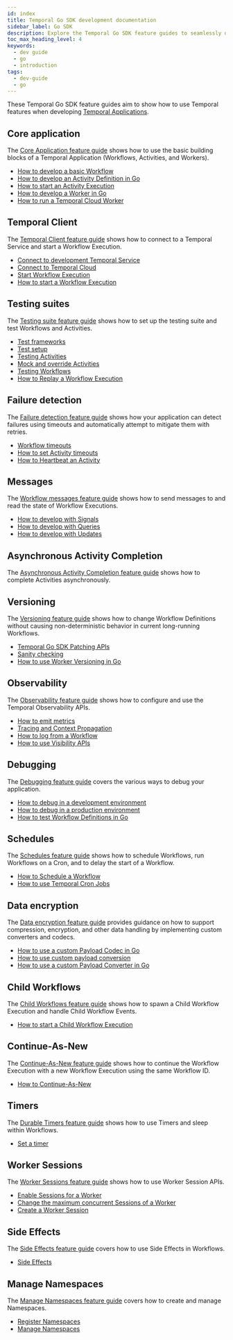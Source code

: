 ```yaml
---
id: index
title: Temporal Go SDK development documentation
sidebar_label: Go SDK
description: Explore the Temporal Go SDK feature guides to seamlessly develop and manage Temporal Applications with core components, Temporal Client connections, testing, debugging, versioning, and more.
toc_max_heading_level: 4
keywords:
  - dev guide
  - go
  - introduction
tags:
  - dev-guide
  - go
---
```


These Temporal Go SDK feature guides aim to show how to use Temporal features when developing [Temporal Applications](/temporal#temporal-application).

## Core application

The [Core Application feature guide](/develop/go/core-application) shows how to use the basic building blocks of a Temporal Application (Workflows, Activities, and Workers).

- [How to develop a basic Workflow](/develop/go/core-application#develop-workflows)
- [How to develop an Activity Definition in Go](/develop/go/core-application#activity-definition)
- [How to start an Activity Execution](/develop/go/core-application#activity-execution)
- [How to develop a Worker in Go](/develop/go/core-application#develop-worker)
- [How to run a Temporal Cloud Worker](/develop/go/core-application#run-a-temporal-cloud-worker)

## Temporal Client

The [Temporal Client feature guide](/develop/go/temporal-clients) shows how to connect to a Temporal Service and start a Workflow Execution.

- [Connect to development Temporal Service](/develop/go/temporal-clients#connect-to-development-service)
- [Connect to Temporal Cloud](/develop/go/temporal-clients#connect-to-temporal-cloud)
- [Start Workflow Execution](/develop/go/temporal-clients#start-workflow-execution)
- [How to start a Workflow Execution](/develop/go/temporal-clients#start-workflow-execution)

## Testing suites

The [Testing suite feature guide](/develop/go/testing-suite) shows how to set up the testing suite and test Workflows and Activities.

- [Test frameworks](/develop/go/testing-suite#test-frameworks)
- [Test setup](/develop/go/testing-suite#test-setup)
- [Testing Activities](/develop/go/testing-suite#test-activities)
- [Mock and override Activities](/develop/go/testing-suite#mock-and-override-activities)
- [Testing Workflows](/develop/go/testing-suite#test-workflows)
- [How to Replay a Workflow Execution](/develop/go/testing-suite#replay)

## Failure detection

The [Failure detection feature guide](/develop/go/failure-detection) shows how your application can detect failures using timeouts and automatically attempt to mitigate them with retries.

- [Workflow timeouts](/develop/go/failure-detection#workflow-timeouts)
- [How to set Activity timeouts](/develop/go/failure-detection#activity-timeouts)
- [How to Heartbeat an Activity](/develop/go/failure-detection#activity-heartbeats)

## Messages

The [Workflow messages feature guide](/develop/go/message-passing) shows how to send messages to and read the state of Workflow Executions.

- [How to develop with Signals](/develop/go/message-passing#signals)
- [How to develop with Queries](/develop/go/message-passing#queries)
- [How to develop with Updates](/develop/go/message-passing#updates)

## Asynchronous Activity Completion

The [Asynchronous Activity Completion feature guide](/develop/go/asynchronous-activity-completion) shows how to complete Activities asynchronously.

## Versioning

The [Versioning feature guide](/develop/go/versioning) shows how to change Workflow Definitions without causing non-deterministic behavior in current long-running Workflows.

- [Temporal Go SDK Patching APIs](/develop/go/versioning#patching)
- [Sanity checking](/develop/go/versioning#sanity-checking)
- [How to use Worker Versioning in Go](/develop/go/versioning#worker-versioning)

## Observability

The [Observability feature guide](/develop/go/observability) shows how to configure and use the Temporal Observability APIs.

- [How to emit metrics](/develop/go/observability#metrics)
- [Tracing and Context Propagation](/develop/go/observability#tracing-and-context-propogation)
- [How to log from a Workflow](/develop/go/observability#logging)
- [How to use Visibility APIs](/develop/go/observability#visibility)

## Debugging

The [Debugging feature guide](/develop/go/debugging) covers the various ways to debug your application.

- [How to debug in a development environment](/develop/go/debugging#debug-in-a-development-environment)
- [How to debug in a production environment](/develop/go/debugging#debug-in-a-production-environment)
- [How to test Workflow Definitions in Go](/develop/go/debugging#testing-and-debugging)

## Schedules

The [Schedules feature guide](/develop/go/schedules) shows how to schedule Workflows, run Workflows on a Cron, and to delay the start of a Workflow.

- [How to Schedule a Workflow](/develop/go/schedules#schedule-a-workflow)
- [How to use Temporal Cron Jobs](/develop/go/schedules#temporal-cron-jobs)

## Data encryption

The [Data encryption feature guide](/develop/go/data-encryption) provides guidance on how to support compression, encryption, and other data handling by implementing custom converters and codecs.

- [How to use a custom Payload Codec in Go](/develop/go/data-encryption#custom-payload-codec)
- [How to use custom payload conversion](/develop/go/data-encryption#custom-payload-conversion)
- [How to use a custom Payload Converter in Go](/develop/go/data-encryption#custom-payload-converter)

## Child Workflows

The [Child Workflows feature guide](/develop/go/child-workflows) shows how to spawn a Child Workflow Execution and handle Child Workflow Events.

- [How to start a Child Workflow Execution](/develop/go/child-workflows#child-workflows)

## Continue-As-New

The [Continue-As-New feature guide](/develop/go/continue-as-new) shows how to continue the Workflow Execution with a new Workflow Execution using the same Workflow ID.

- [How to Continue-As-New](/develop/go/continue-as-new)

## Timers

The [Durable Timers feature guide](/develop/go/timers) shows how to use Timers and sleep within Workflows.

- [Set a timer](/develop/go/timers)

## Worker Sessions

The [Worker Sessions feature guide](/develop/go/sessions) shows how to use Worker Session APIs.

- [Enable Sessions for a Worker](/develop/go/sessions#enable-sessions)
- [Change the maximum concurrent Sessions of a Worker](/develop/go/sessions#max-concurrent-sessions)
- [Create a Worker Session](/develop/go/sessions#create-a-session)

## Side Effects

The [Side Effects feature guide](/develop/go/side-effects) covers how to use Side Effects in Workflows.

- [Side Effects](/develop/go/side-effects)

## Manage Namespaces

The [Manage Namespaces feature guide](/develop/go/namespaces) covers how to create and manage Namespaces.

- [Register Namespaces](/develop/go/namespaces#register-namespace)
- [Manage Namespaces](/develop/go/namespaces#manage-namespaces)
